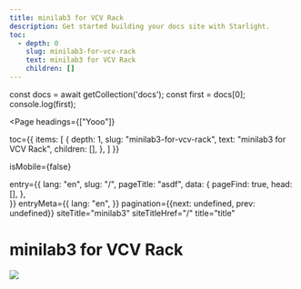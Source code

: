 ```yaml
---
title: minilab3 for VCV Rack
description: Get started building your docs site with Starlight.
toc:
  - depth: 0
    slug: minilab3-for-vcv-rack
    text: minilab3 for VCV Rack
    children: []
---
```



const docs = await getCollection('docs');
const first = docs[0];
console.log(first);



<Page headings={["Yooo"]} 

toc={{
  items: [
    {
      depth: 1,
      slug: "minilab3-for-vcv-rack",
      text: "minilab3 for VCV Rack",
      children: [],
    },
  ]
}}

isMobile={false}

entry={{
  lang: "en",
  slug: "/",
  pageTitle: "asdf",
  data: {
    pageFind: true,
    head: [],
  },  
}}
entryMeta={{
    lang: "en",
  }} 
pagination={{next: undefined, prev: undefined}}
siteTitle="minilab3"
siteTitleHref="/"
title="title"
>


<div className={styles.landing}>

<h1>minilab3 for VCV Rack</h1>

<img src="/hero.png" />

</div>


</Page>


